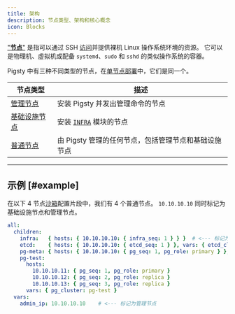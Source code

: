 ```yaml
---
title: 架构
description: 节点类型、架构和核心概念
icon: Blocks
---
```


["**节点**"](/zh/prepare/hardware#node) 是指可以通过 SSH [访问](#accessibility)并提供裸机 Linux 操作系统环境的资源。
它可以是物理机、虚拟机或配备 `systemd`、`sudo` 和 `sshd` 的类似操作系统的容器。

Pigsty 中有三种不同类型的节点，在[单节点部署](/zh/install/start)中，它们是同一个。

| 节点类型                   | 描述                                                      |
|-----------------------------|------------------------------------------------------------------|
| [管理节点](#admin-node)   | 安装 Pigsty 并发出管理命令的节点 |
| [基础设施节点](#infra-node)   | 安装 [`INFRA`](/zh/infra/) 模块的节点        |
| [普通节点](#common-node) | 由 Pigsty 管理的任何节点，包括管理节点和基础设施节点       |

------

## 示例 [#example]

在以下 4 节点[沙箱](/zh/prepare/sandbox)配置片段中，我们有 4 个普通节点。
`10.10.10.10` 同时标记为基础设施节点和管理节点。

```yaml
all:
  children:
    infra:   { hosts: { 10.10.10.10: { infra_seq: 1 } } }  # <--- 标记为基础设施节点
    etcd:    { hosts: { 10.10.10.10: { etcd_seq: 1 } }, vars: { etcd_cluster: etcd } }
    pg-meta: { hosts: { 10.10.10.10: { pg_seq: 1, pg_role: primary } }, vars: { pg_cluster: pg-meta } }
    pg-test:
      hosts:
        10.10.10.11: { pg_seq: 1, pg_role: primary }
        10.10.10.12: { pg_seq: 2, pg_role: replica }
        10.10.10.13: { pg_seq: 3, pg_role: replica }
      vars: { pg_cluster: pg-test }
  vars:
    admin_ip: 10.10.10.10    # <--- 标记为管理节点
```